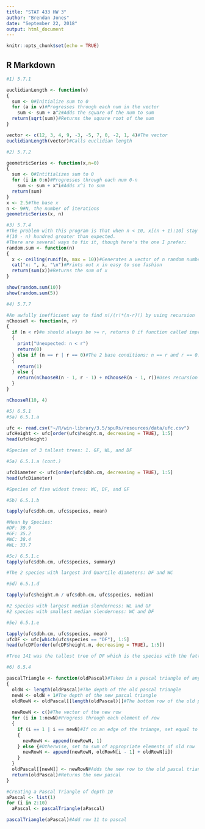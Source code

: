---
title: "STAT 433 HW 3"
author: "Brendan Jones"
date: "September 22, 2018"
output: html_document
---

```{r setup, include=FALSE}
knitr::opts_chunk$set(echo = TRUE)
```

## R Markdown

```{r}
#1) 5.7.1

euclidianLength <- function(v)
{
  sum <- 0#Initialize sum to 0
  for (a in v)#Progresses through each num in the vector
    sum <- sum + a^2#Adds the square of the num to sum
  return(sqrt(sum))#Returns the square root of the sum
}

vector <- c(12, 3, 4, 9, -3, -5, 7, 0, -2, 1, 4)#The vector
euclidianLength(vector)#Calls euclidian length
```

```{r}
#2) 5.7.2

geometricSeries <- function(x,n=0)
{
  sum <- 0#Intitializes sum to 0
  for (i in 0:n)#Progresses through each num 0-n
    sum <- sum + x^i#Adds x^i to sum
  return(sum)
}
x <- 2.5#The base x
n <- 9#N, the number of iterations
geometricSeries(x, n)
```

```{r}
#3) 5.7.4
#The problem with this program is that when n < 10, x[(n + 1):10] stay at 100, resulting in sum(x) being
#(10 - n) hundred greater than expected.
#There are several ways to fix it, though here's the one I prefer:
random.sum <- function(n)
{
  x <- ceiling(runif(n, max = 10))#Generates a vector of n random numbers from 0-10, rounded up
  cat("x: ", x, "\n")#Prints out x in easy to see fashion
  return(sum(x))#Returns the sum of x
}

show(random.sum(10))
show(random.sum(5))
```

```{r}
#4) 5.7.7

#An awfully inefficient way to find n!/(r!*(n-r)!) by using recursion
nChooseR <- function(n, r)
{
  if (n < r)#n should always be >= r, returns 0 if function called improperly
  {
    print("Unexpected: n < r")
    return(0)
  } else if (n == r | r == 0)#The 2 base conditions: n == r and r == 0. If true, returns 1 and ends recursion
  {
    return(1)
  } else {
    return(nChooseR(n - 1, r - 1) + nChooseR(n - 1, r))#Uses recursion to get (n - 1, r - 1) & (n - 1, r) & sums them
  }
}

nChooseR(10, 4)

```

```{r}
#5) 6.5.1
#5a) 6.5.1.a

ufc <- read.csv("~/R/win-library/3.5/spuRs/resources/data/ufc.csv")
ufcHeight <- ufc[order(ufc$height.m, decreasing = TRUE), 1:5]
head(ufcHeight)

#Species of 3 tallest trees: 1. GF, WL, and DF
```

```{r}
#5a) 6.5.1.a (cont.)

ufcDiameter <- ufc[order(ufc$dbh.cm, decreasing = TRUE), 1:5]
head(ufcDiameter)

#Species of five widest trees: WC, DF, and GF
```

```{r}
#5b) 6.5.1.b

tapply(ufc$dbh.cm, ufc$species, mean)

#Mean by Species:
#DF: 39.9
#GF: 35.2
#WC: 38.4
#WL: 33.7
```

```{r}
#5c) 6.5.1.c
tapply(ufc$dbh.cm, ufc$species, summary)

#The 2 species with largest 3rd Quartile diameters: DF and WC
```

```{r}
#5d) 6.5.1.d

tapply(ufc$height.m / ufc$dbh.cm, ufc$species, median)

#2 species with largest median slenderness: WL and GF
#2 species with smallest median slenderness: WC and DF
```

```{r}
#5e) 6.5.1.e

tapply(ufc$dbh.cm, ufc$species, mean)
ufcDF <- ufc[which(ufc$species == "DF"), 1:5]
head(ufcDF[order(ufcDF$height.m, decreasing = TRUE), 1:5])

#Tree 141 was the tallest tree of DF which is the species with the fattest trees on average
```

```{r}
#6) 6.5.4

pascalTriangle <- function(oldPascal)#Takes in a pascal triangle of any depth
{
  oldN <- length(oldPascal)#The depth of the old pascal triangle
  newN <- oldN + 1#The depth of the new pascal triangle
  oldRowN <- oldPascal[[length(oldPascal)]]#The bottom row of the old pascal
  
  newRowN <- c()#The vector of the new row
  for (i in 1:newN)#Progress through each element of row
  {
    if (i == 1 | i == newN)#If on an edge of the triange, set equal to 1
    {
      newRowN <- append(newRowN, 1)
    } else {#Otherwise, set to sum of appropriate elements of old row
      newRowN <- append(newRowN, oldRowN[i - 1] + oldRowN[i])
    }
  }
  oldPascal[[newN]] <- newRowN#Adds the new row to the old pascal triangle
  return(oldPascal)#Returns the new pascal
}

#Creating a Pascal Triangle of depth 10
aPascal <- list(1)
for (i in 2:10)
  aPascal <- pascalTriangle(aPascal)

pascalTriangle(aPascal)#Add row 11 to pascal
```
